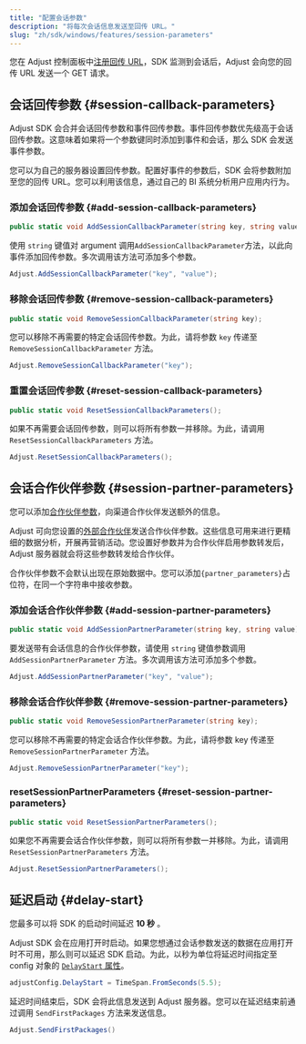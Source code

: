 ```yaml
---
title: "配置会话参数"
description: "将每次会话信息发送至回传 URL。"
slug: "zh/sdk/windows/features/session-parameters"
---
```


您在 Adjust 控制面板中[注册回传 URL](https://help.adjust.com/zh/article/recommended-placeholders-callbacks)，SDK 监测到会话后，Adjust 会向您的回传 URL 发送一个 GET 请求。

## 会话回传参数 {#session-callback-parameters}

<Callout type="note">

Adjust SDK 会合并会话回传参数和事件回传参数。事件回传参数优先级高于会话回传参数。这意味着如果将一个参数键同时添加到事件和会话，那么 SDK 会发送事件参数。

</Callout>

您可以为自己的服务器设置回传参数。配置好事件的参数后，SDK 会将参数附加至您的回传 URL。您可以利用该信息，通过自己的 BI 系统分析用户应用内行为。

### 添加会话回传参数 {#add-session-callback-parameters}

<CodeBlock title="方法签名">

```cs
public static void AddSessionCallbackParameter(string key, string value);
```

</CodeBlock>

使用 `string` 键值对 argument 调用`AddSessionCallbackParameter`方法，以此向事件添加回传参数。多次调用该方法可添加多个参数。

```cs
Adjust.AddSessionCallbackParameter("key", "value");
```

### 移除会话回传参数 {#remove-session-callback-parameters}

<CodeBlock title="方法签名">

```cs
public static void RemoveSessionCallbackParameter(string key);
```

</CodeBlock>

您可以移除不再需要的特定会话回传参数。为此，请将参数 `key` 传递至 `RemoveSessionCallbackParameter` 方法。

```cs
Adjust.RemoveSessionCallbackParameter("key");
```

### 重置会话回传参数 {#reset-session-callback-parameters}

<CodeBlock title="方法签名">

```cs
public static void ResetSessionCallbackParameters();
```

</CodeBlock>

如果不再需要会话回传参数，则可以将所有参数一并移除。为此，请调用 `ResetSessionCallbackParameters` 方法。

```cs
Adjust.ResetSessionCallbackParameters();
```

## 会话合作伙伴参数 {#session-partner-parameters}

您可以添加[合作伙伴参数](https://help.adjust.com/zh/article/data-sharing-ad-network#map-parameters)，向渠道合作伙伴发送额外的信息。

Adjust 可向您设置的[外部合作伙伴](https://help.adjust.com/zh/article/integrated-partners)发送合作伙伴参数。这些信息可用来进行更精细的数据分析，开展再营销活动。您设置好参数并为合作伙伴启用参数转发后，Adjust 服务器就会将这些参数转发给合作伙伴。

<Callout type="note">

合作伙伴参数不会默认出现在原始数据中。您可以添加`{partner_parameters}`占位符，在同一个字符串中接收参数。

</Callout>

### 添加会话合作伙伴参数 {#add-session-partner-parameters}

<CodeBlock title="方法签名">

```cs
public static void AddSessionPartnerParameter(string key, string value);
```

</CodeBlock>

要发送带有会话信息的合作伙伴参数，请使用 `string` 键值参数调用 `AddSessionPartnerParameter` 方法。多次调用该方法可添加多个参数。

```cs
Adjust.AddSessionPartnerParameter("key", "value");
```

### 移除会话合作伙伴参数 {#remove-session-partner-parameters}

<CodeBlock title="方法签名">

```cs
public static void RemoveSessionPartnerParameter(string key);
```

</CodeBlock>

您可以移除不再需要的特定会话合作伙伴参数。为此，请将参数 key 传递至 `RemoveSessionPartnerParameter` 方法。

```cs
Adjust.RemoveSessionPartnerParameter("key");
```

### resetSessionPartnerParameters {#reset-session-partner-parameters}

<CodeBlock title="方法签名">

```cs
public static void ResetSessionPartnerParameters();
```

</CodeBlock>

如果您不再需要会话合作伙伴参数，则可以将所有参数一并移除。为此，请调用 `ResetSessionPartnerParameters` 方法。

```cs
Adjust.ResetSessionPartnerParameters();
```

## 延迟启动 {#delay-start}

<Callout type="note">

您最多可以将 SDK 的启动时间延迟 **10 秒** 。

</Callout>

Adjust SDK 会在应用打开时启动。如果您想通过会话参数发送的数据在应用打开时不可用，那么则可以延迟 SDK 启动。为此，以秒为单位将延迟时间指定至 config 对象的 [`DelayStart` 属性](/zh/sdk/flutter/configuration#delay-the-start-of-the-sdk)。

```cs
adjustConfig.DelayStart = TimeSpan.FromSeconds(5.5);
```

延迟时间结束后，SDK 会将此信息发送到 Adjust 服务器。您可以在延迟结束前通过调用 `SendFirstPackages` 方法来发送信息。

```cs
Adjust.SendFirstPackages()
```
